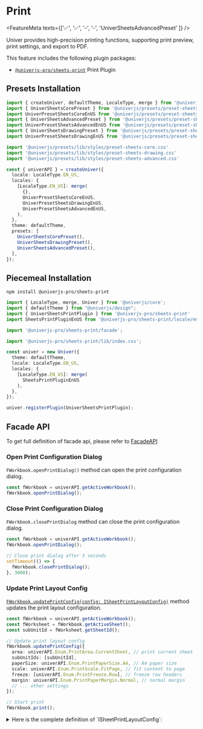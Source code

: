 
# Print

<FeatureMeta texts={['✅', '✅', '-', '-', 'UniverSheetsAdvancedPreset' ]} />

Univer provides high-precision printing functions, supporting print preview, print settings, and export to PDF.

This feature includes the following plugin packages:

- [`@univerjs-pro/sheets-print`](https://www.npmjs.com/package/@univerjs-pro/sheets-print) Print Plugin

## Presets Installation

```typescript {4-7,10-11,19-20,26-27}
import { createUniver, defaultTheme, LocaleType, merge } from '@univerjs/presets';
import { UniverSheetsCorePreset } from '@univerjs/presets/preset-sheets-core';
import UniverPresetSheetsCoreEnUS from '@univerjs/presets/preset-sheets-core/locales/en-US';
import { UniverSheetsAdvancedPreset } from '@univerjs/presets/preset-sheets-advanced';
import UniverPresetSheetsAdvancedEnUS from '@univerjs/presets/preset-sheets-advanced/locales/en-US';
import { UniverSheetsDrawingPreset } from '@univerjs/presets/preset-sheets-drawing'
import UniverPresetSheetsDrawingEnUS from '@univerjs/presets/preset-sheets-drawing/locales/en-US'

import '@univerjs/presets/lib/styles/preset-sheets-core.css'
import '@univerjs/presets/lib/styles/preset-sheets-drawing.css'
import '@univerjs/presets/lib/styles/preset-sheets-advanced.css'

const { univerAPI } = createUniver({
  locale: LocaleType.EN_US,
  locales: {
    [LocaleType.EN_US]: merge(
      {},
      UniverPresetSheetsCoreEnUS,
      UniverPresetSheetsDrawingEnUS,
      UniverPresetSheetsAdvancedEnUS,
    ),
  },
  theme: defaultTheme,
  presets: [
    UniverSheetsCorePreset(),
    UniverSheetsDrawingPreset(),
    UniverSheetsAdvancedPreset(),
  ],
});
```

## Piecemeal Installation

```shell npm2yarn
npm install @univerjs-pro/sheets-print
```

```typescript {3-4,6,8,15,20}
import { LocaleType, merge, Univer } from '@univerjs/core';
import { defaultTheme } from "@univerjs/design";
import { UniverSheetsPrintPlugin } from '@univerjs-pro/sheets-print'
import SheetsPrintPluginEnUS from '@univerjs-pro/sheets-print/locale/en-US';

import '@univerjs-pro/sheets-print/facade';

import '@univerjs-pro/sheets-print/lib/index.css';

const univer = new Univer({
  theme: defaultTheme,
  locale: LocaleType.EN_US,
  locales: {
    [LocaleType.EN_US]: merge(
      SheetsPrintPluginEnUS
    ),
  },
});

univer.registerPlugin(UniverSheetsPrintPlugin);
```

## Facade API

To get full definition of facade api, please refer to [FacadeAPI](https://reference.univer.ai/en-US)

### Open Print Configuration Dialog

`FWorkbook.openPrintDialog()` method can open the print configuration dialog.

```typescript
const fWorkbook = univerAPI.getActiveWorkbook();
fWorkbook.openPrintDialog();
```

### Close Print Configuration Dialog

`FWorkbook.closePrintDialog` method can close the print configuration dialog.

```typescript
const fWorkbook = univerAPI.getActiveWorkbook();
fWorkbook.openPrintDialog();

// Close print dialog after 3 seconds
setTimeout(() => {
  fWorkbook.closePrintDialog();
}, 3000);
```

### Update Print Layout Config

[`FWorkbook.updatePrintConfig(config: ISheetPrintLayoutConfig)`](https://reference.univer.ai/en-US/classes/FWorkbook#updateprintconfig) method updates the print layout configuration.

```typescript
const fWorkbook = univerAPI.getActiveWorkbook();
const fWorksheet = fWorkbook.getActiveSheet();
const subUnitId = fWorksheet.getSheetId();

// Update print layout config
fWorkbook.updatePrintConfig({
  area: univerAPI.Enum.PrintArea.CurrentSheet, // print current sheet
  subUnitIds: [subUnitId],
  paperSize: univerAPI.Enum.PrintPaperSize.A4, // A4 paper size
  scale: univerAPI.Enum.PrintScale.FitPage, // fit content to page
  freeze: [univerAPI.Enum.PrintFreeze.Row], // freeze row headers
  margin: univerAPI.Enum.PrintPaperMargin.Normal, // normal margin
  // ... other settings
});

// Start print
fWorkbook.print();
```

<details>
  <summary>Here is the complete definition of `ISheetPrintLayoutConfig`:</summary>
  ```typescript
  /**
   * Configuration interface for sheet print layout settings
   */
  export interface ISheetPrintLayoutConfig {
    /**
     * Specifies which area of the sheet to print (e.g., current sheet, selection)
     */
    area: PrintArea;
    /**
     * List of sub-unit IDs to print, can include specific ranges within units
     */
    subUnitIds: (string | { id: string; range: IRange })[];
    /**
     * Paper size setting (e.g., A4, Letter)
     */
    paperSize: PrintPaperSize;
    /**
     * Page orientation (Portrait or Landscape)
     */
    direction: PrintDirection;
    /**
     * Scale type for fitting content to page
     */
    scale: PrintScale;
    /**
     * Custom scale percentage when scale type is custom
     */
    customScale: number;
    /**
     * Array of freeze settings for rows and columns
     */
    freeze: PrintFreeze[];
    /**
     * Margin preset for the printed page
     */
    margin: PrintPaperMargin;
    /**
     * Custom page dimensions when using custom paper size
     */
    pageSizeCustom?: { w: number; h: number };
    /**
     * Maximum number of rows to print per page
     */
    maxRowsEachPage: number;
    /**
     * Maximum number of columns to print per page
     */
    maxColumnsEachPage: number;
  }

  /**
   * Defines the area of the spreadsheet to be printed
   */
  export enum PrintArea {
    /** Print only the current active sheet */
    CurrentSheet = 'CurrentSheet',
    /** Print the entire workbook */
    workbook = 'Workbook',
    /** Print only the current selected range */
    CurrentSelection = 'CurrentSelection',
    /** Print all selected ranges across sheets */
    AllSelection = 'AllSelection',
  }

  /**
   * Defines the paper size for printing
   */
  export enum PrintPaperSize {
    /** Use the letter paper size */
    Letter = 'Letter',
    /** Use the tabloid paper size */
    Tabloid = 'Tabloid',
    /** Use the legal paper size */
    Legal = 'Legal',
    /** Use the statement paper size */
    Statement = 'Statement',
    /** Use the executive paper size */
    Executive = 'Executive',
    /** Use the folio paper size */
    Folio = 'Folio',
    /** Use the A3 paper size */
    A3 = 'A3',
    /** Use the A4 paper size */
    A4 = 'A4',
    /** Use the A5 paper size */
    A5 = 'A5',
    /** Use the B4 paper size */
    B4 = 'B4',
    /** Use the B5 paper size */
    B5 = 'B5',
  }

  /**
   * Defines the direction of the printed page
   */
  export enum PrintDirection {
    /** Portrait orientation */
    Portrait = 'Portrait',
    /** Landscape orientation */
    Landscape = 'Landscape',
  }

  /**
   * Defines the scale type for printing
   */
  export enum PrintScale {
    /** normal scale */
    Origin = 'Origin',
    /** Fit to width */
    FitWidth = 'FitWidth',
    /** Fit to height */
    FitHeight = 'FitHeight',
    /** Fit to page */
    FitPage = 'FitPage',
    /** Custom scale */
    Custom = 'Custom',
  }

  /**
   * Defines which elements should remain frozen when printing
   */
  export enum PrintFreeze {
    /** Keep row headers frozen when printing */
    Row = 'Row',
    /** Keep column headers frozen when printing */
    Column = 'Column',
  }

  /**
   * Defines the margin preset for the printed page
   */
  export enum PrintPaperMargin {
    /** Use the normal margin */
    Normal = 'Normal',
    /** Use the narrow margin */
    Narrow = 'Narrow',
    /** Use the wide margin */
    Wide = 'Wide',
    /** Not set any margin */
    None = 'None',
  }
  ```
</details>

### Update Print Render Config

[`FWorkbook.updatePrintRenderConfig(config: ISheetPrintRenderConfig)`](https://reference.univer.ai/en-US/classes/FWorkbook#updateprintrenderconfig) method updates the print render configuration.

```typescript
const fWorkbook = univerAPI.getActiveWorkbook();

// Update print layout config by default
fWorkbook.updatePrintConfig({});

// Update print render config
fWorkbook.updatePrintRenderConfig({
  gridlines: true, // show gridlines
  hAlign: univerAPI.Enum.PrintAlign.Middle, // horizontal align middle
  vAlign: univerAPI.Enum.PrintAlign.Middle, // vertical align middle
  headerFooter: [ // the array of header and footer elements to include, here is page numbers and worksheet name
    univerAPI.Enum.PrintHeaderFooter.PageSize,
    univerAPI.Enum.PrintHeaderFooter.WorksheetTitle
  ],
  // ... other settings
});

// Start print
fWorkbook.print();
```

<details>
  <summary>Here is the complete definition of `ISheetPrintRenderConfig`:</summary>
  ```typescript
  /**
   * Configuration interface for sheet print rendering options
   */
  export interface ISheetPrintRenderConfig {
    /**
     * Whether to show gridlines in the printed output
     */
    gridlines: boolean;
    /**
     * Horizontal alignment setting for content
     */
    hAlign: PrintAlign;
    /**
     * Vertical alignment setting for content
     */
    vAlign: PrintAlign;
    /**
     * Array of header and footer elements to include
     */
    headerFooter: PrintHeaderFooter[];
    /**
     * Detailed settings for header and footer content
     */
    headerFooterSetting: IPrintHeaderFooter;
    /**
     * Whether using custom header/footer instead of presets
     */
    isCustomHeaderFooter?: boolean;

    watermark?: Nullable<IWatermarkConfigWithType>;
  }

  /**
   * Defines the available alignment options for printed content
   */
  export enum PrintAlign {
    /** horizontally align content to the left, vertically align content to the top */
    Start = 'Start',
    /** horizontally align content to the right, vertically align content to the bottom */
    End = 'End',
    /** horizontally align content to the center, vertically align content to the center */
    Middle = 'Middle',
  }

  /**
   * Defines the available placeholders for header and footer content
   */
  export enum PrintHeaderFooter {
    /** Insert current page numbers information */
    PageSize = 'PageSize',
    /** Insert workbook name */
    WorkbookTitle = 'WorkbookTitle',
    /** Insert worksheet name */
    WorksheetTitle = 'WorksheetTitle',
    /** Insert current date */
    Date = 'Date',
    /** Insert current time */
    Time = 'Time',
  }

  /**
   * Configuration interface for header and footer content positioning
   */
  export interface IPrintHeaderFooter {
    /** Content to display in the top-left section */
    topLeft: string;
    /** Content to display in the top-center section */
    topCenter: string;
    /** Content to display in the top-right section */
    topRight: string;
    /** Content to display in the bottom-left section */
    bottomLeft: string;
    /** Content to display in the bottom-center section */
    bottomCenter: string;
    /** Content to display in the bottom-right section */
    bottomRight: string;
  }
  ```
</details>

### Call Up Print

`FWorkbook.print()` method can directly call up the print dialog.

```typescript
// Using the default configuration you can pass in an empty object
workbook.updatePrintConfig({
  // ... Print layout configuration
})
workbook.updatePrintRenderConfig({
  // ... Print render configuration
})
workbook.print();
```

### Save Screenshot to Clipboard

`FWorkbook.saveScreenshotToClipboard()` method can save the print data image to the clipboard.

This API is only available with a [license](/guides/sheets/pro-features/license). Without a license, usage is restricted, and save operations will return `false`.

We use the Clipboard API to save the image to the clipboard, which may fail in an insecure network environment or in some unsupported browsers. A successful save will return `true`.

```typescript
const fWorkbook = univerAPI.getActiveWorkbook();
const result = await fWorkbook.saveScreenshotToClipboard();
console.log(result); // true or false
```

### Get Range Screenshot

`FRange.getScreenshot()` method can get the range print data image.

This API is only available with a [license](/guides/sheets/pro-features/license). Users without a license will face usage restrictions. On failure, it returns `false`, and on success, it returns the image's base64 string.

```typescript
const fWorkbook = univerAPI.getActiveWorkbook();
const fWorksheet = fWorkbook.getActiveSheet();
const fRange = fWorksheet.getRange('A1:D10');
console.log(fRange.getScreenshot());
```

### Event Listening

Full event type definitions, please refer to [Events](https://reference.univer.ai/en-US/classes/FEventName).

`univerAPI.Event.BeforeSheetPrintOpen` event is triggered before opening the print configuration dialog.

```typescript
const disposable = univerAPI.addEvent(univerAPI.Event.BeforeSheetPrintOpen, (params) => {
  const { workbook, worksheet } = params;
  console.log('params', params);

  // Cancel open print configuration dialog operation
  params.cancel = true;
});

// Remove the event listener, use `disposable.dispose()`.
```

`univerAPI.Event.SheetPrintOpen` event is triggered after opening the print configuration dialog.

```typescript
const disposable = univerAPI.addEvent(univerAPI.Event.SheetPrintOpen, (params) => {
  const { workbook, worksheet } = params;
  console.log('params', params);
});

// Remove the event listener, use `disposable.dispose()`.
```

`univerAPI.Event.BeforeSheetPrintConfirm` event is triggered before confirming the print operation.

```typescript
const disposable = univerAPI.addEvent(univerAPI.Event.BeforeSheetPrintConfirm, (params) => {
  const { renderConfig, layoutConfig } = params;
  console.log('params', params);

  // Cancel the print confirmation operation
  params.cancel = true;
});

// Remove the event listener, use `disposable.dispose()`.
```

`univerAPI.Event.SheetPrintConfirmed` event is triggered after confirming the print operation.

```typescript
const disposable = univerAPI.addEvent(univerAPI.Event.SheetPrintConfirmed, (params) => {
  const { renderConfig, layoutConfig } = params;
  console.log('params', params);
});

// Remove the event listener, use `disposable.dispose()`.
```

`univerAPI.Event.BeforeSheetPrintCanceled` event is triggered before canceling the print operation.

```typescript
const disposable = univerAPI.addEvent(univerAPI.Event.BeforeSheetPrintCanceled, (params) => {
  const { renderConfig, layoutConfig } = params;
  console.log('params', params);

  // Cancel the print cancel operation
  params.cancel = true;
});

// Remove the event listener, use `disposable.dispose()`.
```

`univerAPI.Event.SheetPrintCanceled` event is triggered after canceling the print operation.

```typescript
const disposable = univerAPI.addEvent(univerAPI.Event.SheetPrintCanceled, (params) => {
  const { renderConfig, layoutConfig } = params;
  console.log('params', params);
});

// Remove the event listener, use `disposable.dispose()`.
```
